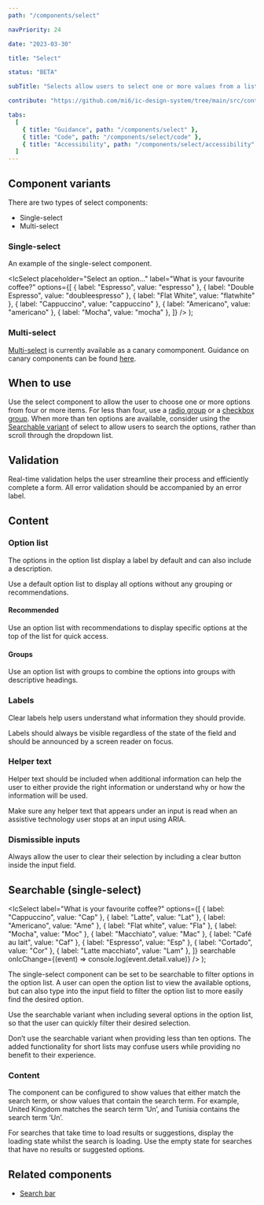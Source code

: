 ```yaml
---
path: "/components/select"

navPriority: 24

date: "2023-03-30"

title: "Select"

status: "BETA"

subTitle: "Selects allow users to select one or more values from a list of options."

contribute: "https://github.com/mi6/ic-design-system/tree/main/src/content/structured/components/select"

tabs:
  [
    { title: "Guidance", path: "/components/select" },
    { title: "Code", path: "/components/select/code" },
    { title: "Accessibility", path: "/components/select/accessibility" },
  ]
---
```



## Component variants

There are two types of select components:

- Single-select
- Multi-select

### Single-select

An example of the single-select component.

  <IcSelect
    placeholder="Select an option..."
    label="What is your favourite coffee?"
    options={[
      { label: "Espresso", value: "espresso" },
      { label: "Double Espresso", value: "doubleespresso" },
      { label: "Flat White", value: "flatwhite" },
      { label: "Cappuccino", value: "cappuccino" },
      { label: "Americano", value: "americano" },
      { label: "Mocha", value: "mocha" },
    ]}
  />
);

<ComponentPreview>
  <SelectExample />
</ComponentPreview>

### Multi-select

[Multi-select](../canary/select-with-multi/) is currently available as a canary comomponent. Guidance on canary components can be found [here](/components/canary).

## When to use

Use the select component to allow the user to choose one or more options from four or more items. For less than four, use a [radio group](/components/radio) or a [checkbox group](/components/checkbox).
When more than ten options are available, consider using the [Searchable variant](/components/select#searchable-single-select) of select to allow users to search the options, rather than scroll through the dropdown list.

<DoubleDoDontCaution>
  <DoDontCaution
    imageSrc={selectFig2}
    imageAlt="A graphic of a select component labelled 'Single or double shot?' with two options 'Single' and 'Double' in the dropdown list."
    state="bad"
    caption="Don’t use select when displaying a limited number of options."
  />
  <DoDontCaution
    imageSrc={selectFig1}
    imageAlt="A graphic of a radio group labelled 'Single or double shot?' with two radio buttons labelled 'Single' and 'Double'."
    state="good"
    caption="Use radio or checkbox groups when less than four options are available."
  />
</DoubleDoDontCaution>

## Validation

Real-time validation helps the user streamline their process and efficiently complete a form. All error validation should be accompanied by an error label.

## Content

### Option list

The options in the option list display a label by default and can also include a description.

Use a default option list to display all options without any grouping or recommendations.

#### Recommended

Use an option list with recommendations to display specific options at the top of the list for quick access.

#### Groups

Use an option list with groups to combine the options into groups with descriptive headings.

### Labels

Clear labels help users understand what information they should provide.

Labels should always be visible regardless of the state of the field and should be announced by a screen reader on focus.

<DoubleDoDontCaution>
  <DoDontCaution
    imageSrc={selectFig3}
    imageAlt="A graphic of a select component with the label 'Coffee type' and placeholder text 'Select one'."
    state="good"
    caption="Use labels to indicate the title of the field."
  />
  <DoDontCaution
    imageSrc={selectFig4}
    imageAlt="A graphic of a select component with no label and the placeholder text 'Coffee type'."
    state="bad"
    caption="Don't replace labels with placeholder text."
  />
</DoubleDoDontCaution>

### Helper text

Helper text should be included when additional information can help the user to either provide the right information or understand why or how the information will be used.

Make sure any helper text that appears under an input is read when an assistive technology user stops at an input using ARIA.

### Dismissible inputs

Always allow the user to clear their selection by including a clear button inside the input field.

## Searchable (single-select)

  <IcSelect
    label="What is your favourite coffee?"
    options={[
      { label: "Cappuccino", value: "Cap" },
      { label: "Latte", value: "Lat" },
      { label: "Americano", value: "Ame" },
      { label: "Flat white", value: "Fla" },
      { label: "Mocha", value: "Moc" },
      { label: "Macchiato", value: "Mac" },
      { label: "Café au lait", value: "Caf" },
      { label: "Espresso", value: "Esp" },
      { label: "Cortado", value: "Cor" },
      { label: "Latte macchiato", value: "Lam" },
    ]}
    searchable
    onIcChange={(event) => console.log(event.detail.value)}
  />
);

<ComponentPreview>
  <SearchableSelectExample />
</ComponentPreview>

The single-select component can be set to be searchable to filter options in the option list. A user can open the option list to view the available options, but can also type into the input field to filter the option list to more easily find the desired option.

Use the searchable variant when including several options in the option list, so that the user can quickly filter their desired selection.

Don’t use the searchable variant when providing less than ten options. The added functionality for short lists may confuse users while providing no benefit to their experience.

<DoubleDoDontCaution>
  <DoDontCaution
    imageSrc={selectFig5}
    imageAlt="A graphic of a select component with the label 'What’s your favourite type of coffee' and five options in the dropdown list."
    state="good"
    caption="Use a standard select when providing less than ten options."
  />
  <DoDontCaution
    imageSrc={selectFig6}
    imageAlt="A graphic of a select component with searchable functionality with the label 'What’s your favourite type of coffee' and five options in the dropdown list. Focus is on the input field rather than the dropdown list."
    state="bad"
    caption="Don’t use the searchable variant when providing less than ten options."
  />
</DoubleDoDontCaution>

### Content

The component can be configured to show values that either match the search term, or show values that contain the search term. For example, United Kingdom matches the search term ‘Un’, and Tunisia contains the search term ‘Un’.

For searches that take time to load results or suggestions, display the loading state whilst the search is loading. Use the empty state for searches that have no results or suggested options.

## Related components

- [Search bar](/components/search-bar)
